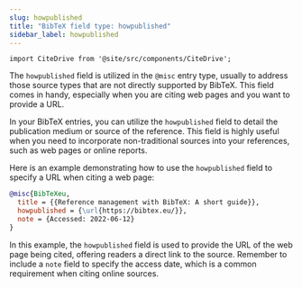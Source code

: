 ```yaml
---
slug: howpublished
title: "BibTeX field type: howpublished"
sidebar_label: howpublished
---
```


```mdx-code-block
import CiteDrive from '@site/src/components/CiteDrive';
```

The `howpublished` field is utilized in the `@misc` entry type, usually to address those source types that are not directly supported by BibTeX. This field comes in handy, especially when you are citing web pages and you want to provide a URL.

<CiteDrive/>

In your BibTeX entries, you can utilize the `howpublished` field to detail the publication medium or source of the reference. This field is highly useful when you need to incorporate non-traditional sources into your references, such as web pages or online reports.

Here is an example demonstrating how to use the `howpublished` field to specify a URL when citing a web page:

```bibtex
@misc{BibTeXeu,
  title = {{Reference management with BibTeX: A short guide}},
  howpublished = {\url{https://bibtex.eu/}},
  note = {Accessed: 2022-06-12}
}
```

In this example, the `howpublished` field is used to provide the URL of the web page being cited, offering readers a direct link to the source. Remember to include a `note` field to specify the access date, which is a common requirement when citing online sources.
